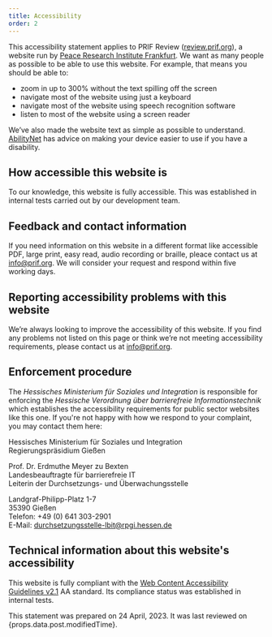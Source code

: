 ```yaml
---
title: Accessibility
order: 2
---
```


This accessibility statement applies to PRIF Review (<a href="https://www.review.prif.org/en/">review.prif.org</a>), a website run by [Peace Research Institute Frankfurt](https://www.prif.org). We want as many people as possible to be able to use this website. For example, that means you should be able to:

- zoom in up to 300% without the text spilling off the screen
- navigate most of the website using just a keyboard
- navigate most of the website using speech recognition software
- listen to most of the website using a screen reader

We’ve also made the website text as simple as possible to understand. [AbilityNet](https://www.abilitynet.org.uk/) has advice on making your device easier to use if you have a disability.

## How accessible this website is

To our knowledge, this website is fully accessible. This was established in internal tests carried out by our development team.

## Feedback and contact information

If you need information on this website in a different format like accessible PDF, large print, easy read, audio recording or braille, pleace contact us at [info@prif.org](mailto:info@prif.org). We will consider your request and respond within five working days.

## Reporting accessibility problems with this website

We’re always looking to improve the accessibility of this website. If you find any problems not listed on this page or think we’re not meeting accessibility requirements, please contact us at [info@prif.org](mailto:info@prif.org).

## Enforcement procedure

The _Hessisches Ministerium für Soziales und Integration_ is responsible for enforcing the _Hessische Verordnung über barrierefreie Informationstechnik_ which establishes the accessibility requirements for public sector websites like this one. If you're not happy with how we respond to your complaint, you may contact them here:

Hessisches Ministerium für Soziales und Integration\
Regierungspräsidium Gießen

Prof. Dr. Erdmuthe Meyer zu Bexten\
Landesbeauftragte für barrierefreie IT\
Leiterin der Durchsetzungs- und Überwachungsstelle

Landgraf-Philipp-Platz 1-7\
35390 Gießen\
Telefon: +49 (0) 641 303-2901\
E-Mail: [durchsetzungsstelle-lbit@rpgi.hessen.de](mailto:durchsetzungsstelle-lbit@rpgi.hessen.de)

## Technical information about this website's accessibility

This website is fully compliant with the [Web Content Accessibility Guidelines v2.1](https://www.w3.org/TR/WCAG21/) AA standard. Its compliance status was established in internal tests.

This statement was prepared on 24 April, 2023. It was last reviewed on {props.data.post.modifiedTime}.
